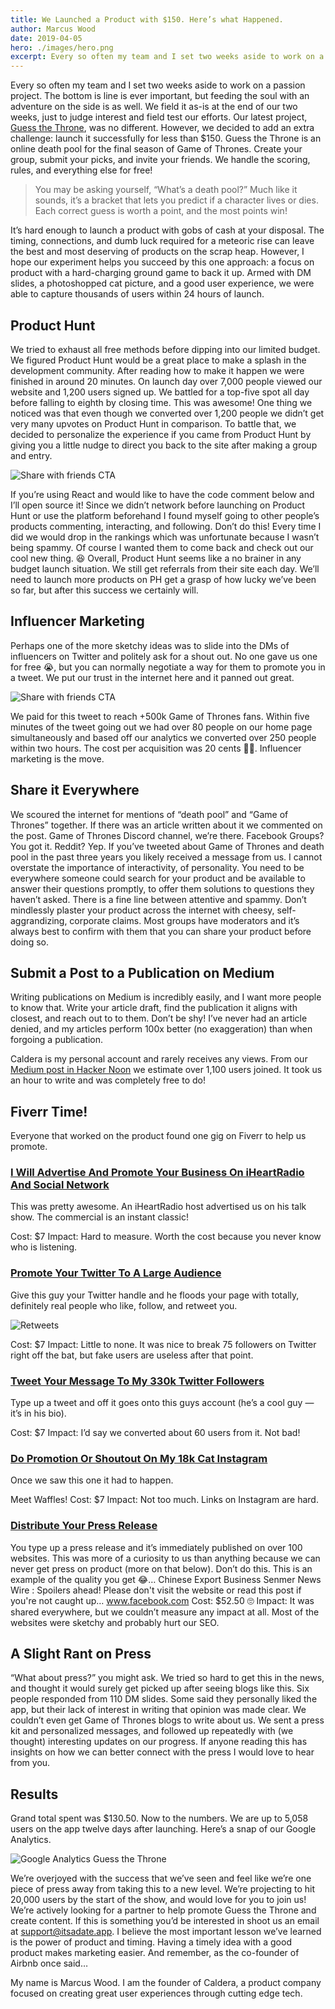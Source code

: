 ```yaml
---
title: We Launched a Product with $150. Here’s what Happened.
author: Marcus Wood
date: 2019-04-05
hero: ./images/hero.png
excerpt: Every so often my team and I set two weeks aside to work on a passion project. The bottom is line is ever important, but feeding the soul with an adventure on the side is as well.
---
```


Every so often my team and I set two weeks aside to work on a passion project. The bottom is line is ever important, but feeding the soul with an adventure on the side is as well. We field it as-is at the end of our two weeks, just to judge interest and field test our efforts. Our latest project, [Guess the Throne](https://guessthethrone.com/), was no different. However, we decided to add an extra challenge: launch it successfully for less than \$150.
Guess the Throne is an online death pool for the final season of Game of Thrones. Create your group, submit your picks, and invite your friends. We handle the scoring, rules, and everything else for free!

> You may be asking yourself, “What’s a death pool?” Much like it sounds, it’s a bracket that lets you predict if a character lives or dies. Each correct guess is worth a point, and the most points win!

It’s hard enough to launch a product with gobs of cash at your disposal. The timing, connections, and dumb luck required for a meteoric rise can leave the best and most deserving of products on the scrap heap. However, I hope our experiment helps you succeed by this one approach: a focus on product with a hard-charging ground game to back it up. Armed with DM slides, a photoshopped cat picture, and a good user experience, we were able to capture thousands of users within 24 hours of launch.

## Product Hunt

We tried to exhaust all free methods before dipping into our limited budget. We figured Product Hunt would be a great place to make a splash in the development community. After reading how to make it happen we were finished in around 20 minutes. On launch day over 7,000 people viewed our website and 1,200 users signed up. We battled for a top-five spot all day before falling to eighth by closing time.
This was awesome! One thing we noticed was that even though we converted over 1,200 people we didn’t get very many upvotes on Product Hunt in comparison. To battle that, we decided to personalize the experience if you came from Product Hunt by giving you a little nudge to direct you back to the site after making a group and entry.

![Share with friends CTA](https://res.cloudinary.com/calderablog/image/upload/v1564965769/1_c8aGu-3siJ4qyBTEQtOKsg_qrik5p.png)

If you’re using React and would like to have the code comment below and I’ll open source it!
Since we didn’t network before launching on Product Hunt or use the platform beforehand I found myself going to other people’s products commenting, interacting, and following. Don’t do this! Every time I did we would drop in the rankings which was unfortunate because I wasn’t being spammy. Of course I wanted them to come back and check out our cool new thing. 😆
Overall, Product Hunt seems like a no brainer in any budget launch situation. We still get referrals from their site each day. We’ll need to launch more products on PH get a grasp of how lucky we’ve been so far, but after this success we certainly will.

## Influencer Marketing

Perhaps one of the more sketchy ideas was to slide into the DMs of influencers on Twitter and politely ask for a shout out. No one gave us one for free 😭, but you can normally negotiate a way for them to promote you in a tweet. We put our trust in the internet here and it panned out great.

![Share with friends CTA](https://res.cloudinary.com/calderablog/image/upload/v1564965781/1__jLrNbu874K6YWAVeo9KgQ_p5kycd.png)

We paid for this tweet to reach +500k Game of Thrones fans. Within five minutes of the tweet going out we had over 80 people on our home page simultaneously and based off our analytics we converted over 250 people within two hours. The cost per acquisition was 20 cents 🙌🏻. Influencer marketing is the move.

## Share it Everywhere

We scoured the internet for mentions of “death pool” and “Game of Thrones” together. If there was an article written about it we commented on the post. Game of Thrones Discord channel, we’re there. Facebook Groups? You got it. Reddit? Yep. If you’ve tweeted about Game of Thrones and death pool in the past three years you likely received a message from us.
I cannot overstate the importance of interactivity, of personality. You need to be everywhere someone could search for your product and be available to answer their questions promptly, to offer them solutions to questions they haven’t asked. There is a fine line between attentive and spammy. Don’t mindlessly plaster your product across the internet with cheesy, self-aggrandizing, corporate claims. Most groups have moderators and it’s always best to confirm with them that you can share your product before doing so.

## Submit a Post to a Publication on Medium

Writing publications on Medium is incredibly easily, and I want more people to know that. Write your article draft, find the publication it aligns with closest, and reach out to to them. Don’t be shy! I’ve never had an article denied, and my articles perform 100x better (no exaggeration) than when forgoing a publication.

Caldera is my personal account and rarely receives any views.
From our [Medium post in Hacker Noon](https://hackernoon.com/announcing-guess-the-throne-a-game-of-thrones-death-pool-897737cfb285) we estimate over 1,100 users joined. It took us an hour to write and was completely free to do!

## Fiverr Time!

Everyone that worked on the product found one gig on Fiverr to help us promote.

### [I Will Advertise And Promote Your Business On iHeartRadio And Social Network](https://www.fiverr.com/klevitt70/promote-your-business-on-my-podcast?source=Order+page+gig+link&funnel=9f82ae2c-c5fc-485a-85bb-890dc25620a0)

This was pretty awesome. An iHeartRadio host advertised us on his talk show. The commercial is an instant classic!

Cost: \$7
Impact: Hard to measure. Worth the cost because you never know who is listening.

### [Promote Your Twitter To A Large Audience](https://www.fiverr.com/klaurent/promote-your-twitter-to-a-large-audience?source=Order+page+gig+link&funnel=55ebc451-61ad-4d1f-93a5-b71152163ff0)

Give this guy your Twitter handle and he floods your page with totally, definitely real people who like, follow, and retweet you.

![Retweets](https://res.cloudinary.com/calderablog/image/upload/v1564965797/1_LyaIh7LgrtkxNgHz7FWZuw_xixmoe.png)

Cost: \$7
Impact: Little to none. It was nice to break 75 followers on Twitter right off the bat, but fake users are useless after that point.

### [Tweet Your Message To My 330k Twitter Followers](https://www.fiverr.com/tweets_asap/tweet-your-message-to-my-500k-twitter-followers?source=Order+page+gig+link&funnel=acb1b1d7-d110-46e9-8d87-89662201f101)

Type up a tweet and off it goes onto this guys account (he’s a cool guy — it’s in his bio).

Cost: \$7
Impact: I’d say we converted about 60 users from it. Not bad!

### [Do Promotion Or Shoutout On My 18k Cat Instagram](https://www.fiverr.com/beril_d/shoutout-on-my-18k-cat-instagram-page?source=Order+page+gig+link&funnel=17f31c2a-207b-4c6c-a669-7b5c00f84b2e)

Once we saw this one it had to happen.

Meet Waffles!
Cost: \$7
Impact: Not too much. Links on Instagram are hard.

### [Distribute Your Press Release](https://www.fiverr.com/valanne/distribute-your-press-release?source=Order+page+gig+link&funnel=197a68be-78fe-452a-9a2e-8c03cee08344)

You type up a press release and it’s immediately published on over 100 websites. This was more of a curiosity to us than anything because we can never get press on product (more on that below). Don’t do this. This is an example of the quality you get 😂…
Chinese Export Business
Senmer News Wire : Spoilers ahead! Please don't visit the website or read this post if you're not caught up…
www.facebook.com
Cost: \$52.50 🙄
Impact: It was shared everywhere, but we couldn’t measure any impact at all. Most of the websites were sketchy and probably hurt our SEO.

## A Slight Rant on Press

“What about press?” you might ask. We tried so hard to get this in the news, and thought it would surely get picked up after seeing blogs like this. Six people responded from 110 DM slides. Some said they personally liked the app, but their lack of interest in writing that opinion was made clear. We couldn’t even get Game of Thrones blogs to write about us. We sent a press kit and personalized messages, and followed up repeatedly with (we thought) interesting updates on our progress. If anyone reading this has insights on how we can better connect with the press I would love to hear from you.

## Results

Grand total spent was \$130.50. Now to the numbers. We are up to 5,058 users on the app twelve days after launching. Here’s a snap of our Google Analytics.

![Google Analytics Guess the Throne](https://res.cloudinary.com/calderablog/image/upload/v1564965854/1_RQAnhvrETFBvD-xR8IDnyQ_vucrgz.png)

We’re overjoyed with the success that we’ve seen and feel like we’re one piece of press away from taking this to a new level. We’re projecting to hit 20,000 users by the start of the show, and would love for you to join us!
We’re actively looking for a partner to help promote Guess the Throne and create content. If this is something you’d be interested in shoot us an email at support@itsadate.app.
I believe the most important lesson we’ve learned is the power of product and timing. Having a timely idea with a good product makes marketing easier. And remember, as the co-founder of Airbnb once said…

My name is Marcus Wood. I am the founder of Caldera, a product company focused on creating great user experiences through cutting edge tech.
